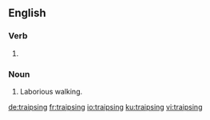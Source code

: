==English==

===Verb===
{{head|en|present participle}}

# {{present participle of|traipse|lang=en|nocat=1}}

===Noun===
{{en-noun}}

# Laborious walking.

[[de:traipsing]]
[[fr:traipsing]]
[[io:traipsing]]
[[ku:traipsing]]
[[vi:traipsing]]